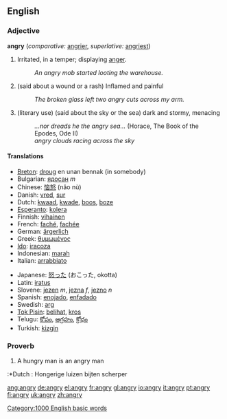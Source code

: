 ==English==

===Adjective===
'''angry''' (''comparative:'' [[angrier]], ''superlative:'' [[angriest]])
# Irritated, in a temper; displaying [[anger]].
#:''An angry mob started looting the warehouse.''
# (said about a wound or a rash) Inflamed and painful
#:''The broken glass left two angry cuts across my arm.''
# (literary use) (said about the sky or the sea) dark and stormy, menacing
#:''...nor dreads he the angry sea...'' (Horace, The Book of the Epodes, Ode II)
#: ''angry clouds racing across the sky''

====Translations====
{{top}}
*[[Breton]]: [[droug]] en unan bennak (in somebody)
*Bulgarian: [[ядосан]] ''m''
*Chinese: [[恼怒]] (nǎo nù)
*Danish: [[vred]], [[sur]]
*Dutch: [[kwaad]], [[kwade]], [[boos]], [[boze]]
*[[Esperanto]]: [[kolera]]
*Finnish: [[vihainen]]
*French: [[faché]], [[fachée]]
*German: [[ärgerlich]]
*Greek: [[θυμωμένος]]
*[[Ido]]: [[iracoza]]
*Indonesian: [[marah]]
*Italian: [[arrabbiato]]
{{mid}}
*Japanese: [[怒る|怒った]] (おこった, okotta)
*Latin: [[iratus]]
*Slovene: [[jezen]] ''m'', [[jezna]] ''f'', [[jezno]] ''n''
*Spanish: [[enojado]], [[enfadado]]
*Swedish: [[arg]]
*[[Tok Pisin]]: [[belihat]], [[kros]]
*Telugu: [[కోపం]], [[ఆగ్రహం]], [[క్రోధం]]
*Turkish: [[kizgin]]
{{bottom}}

[[Category:1000 English basic words]]

===Proverb===
#A hungry man is an angry man
:*Dutch : Hongerige luizen bijten scherper

[[ang:angry]]
[[de:angry]]
[[el:angry]]
[[fr:angry]]
[[gl:angry]]
[[io:angry]]
[[it:angry]]
[[pt:angry]]
[[fi:angry]]
[[uk:angry]]
[[zh:angry]]